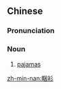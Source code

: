 ==Chinese==
{{zh-forms}}

===Pronunciation===
{{zh-pron
|mn=qz,tw,xm,zz:khùn-saⁿ
|cat=n
}}

===Noun===
{{zh-noun}}

# {{lb|zh|Min Nan}} [[pajamas]]

[[zh-min-nan:睏衫]]